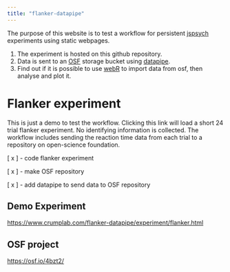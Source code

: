 ```yaml
---
title: "flanker-datapipe"
---
```


The purpose of this website is to test a workflow for persistent [jspsych](https://www.jspsych.org/7.3/) experiments using static webpages. 

1. The experiment is hosted on this github repository. 
2. Data is sent to an [OSF](https://osf.io) storage bucket using [datapipe](https://pipe.jspsych.org).
3. Find out if it is possible to use [webR](https://github.com/r-wasm/webr) to import data from osf, then analyse and plot it.

# Flanker experiment

This is just a demo to test the workflow. Clicking this link will load a short 24 trial flanker experiment. No identifying information is collected. The workflow includes sending the reaction time data from each trial to a repository on open-science foundation.

[ x ] - code flanker experiment

[ x ] - make OSF repository

[ x ] - add datapipe to send data to OSF repository

## Demo Experiment

<https://www.crumplab.com/flanker-datapipe/experiment/flanker.html>

## OSF project

<https://osf.io/4bzt2/>


